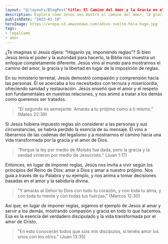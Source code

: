 ```yaml
---
layout: "@/layouts/BlogPost"title: El Camino del Amor y la Gracia en el Mensaje de Jesús.
description: Explora cómo Jesús nos mostró el camino del amor, la gracia y la libertad en lugar de imponer reglas. Descubre cómo su enfoque compasivo y su llamado al amor y la sabiduría divina nos guían hacia una vida transformada por el amor de Cristo.
publishDate: "2023-01-10"
heroImage: https://arepa.s3.amazonaws.com/adios-svelte-hola-hugo.jpg
tags:
- legalismo
- amor
---
```



¿Te imaginas si Jesús dijera: "Háganlo ya, imponiendo reglas"? Si bien Jesús tenía el poder y la autoridad para hacerlo, la Biblia nos muestra un enfoque completamente diferente. Jesús vino al mundo para mostrarnos el camino del amor, la gracia y la libertad en lugar de la imposición de reglas.

En su ministerio terrenal, Jesús demostró compasión y comprensión hacia las personas. Él se acercaba a los necesitados con ternura y misericordia, ofreciendo sanidad y restauración. Jesús enseñó que el amor y el respeto son fundamentales en nuestras relaciones, y nos animó a tratar a los demás como queremos ser tratados.

> "El segundo es semejante: Amarás a tu prójimo como a ti mismo." (Mateo 22:39)

Si Jesús hubiera impuesto reglas sin considerar a las personas y sus circunstancias, se habría perdido la esencia de su mensaje. Él vino a liberarnos de las cadenas del legalismo y a mostrarnos el camino hacia una vida transformada por la gracia y el amor de Dios.

> "Porque la ley por medio de Moisés fue dada, pero la gracia y la verdad vinieron por medio de Jesucristo." (Juan 1:17)

Entonces, en lugar de imponer reglas, Jesús nos invita a vivir según los principios del Reino de Dios: amar a Dios y amar a nuestro prójimo. Nos guía a través de su Palabra y su ejemplo, y nos anima a tomar decisiones basadas en el amor y la sabiduría divina.

> "Y amarás al Señor tu Dios con todo tu corazón, y con toda tu alma, y con toda tu mente y con todas tus fuerzas." (Marcos 12:30)

Así que, en lugar de imponer reglas, sigamos el ejemplo de Jesús al amar y servir a los demás, mostrando compasión y gracia en todo lo que hacemos. Esa es la esencia del verdadero discipulado y la vida transformada por el amor de Cristo.

> "En esto conocerán todos que sois mis discípulos, si tenéis amor los unos con los otros." (Juan 13:35)


